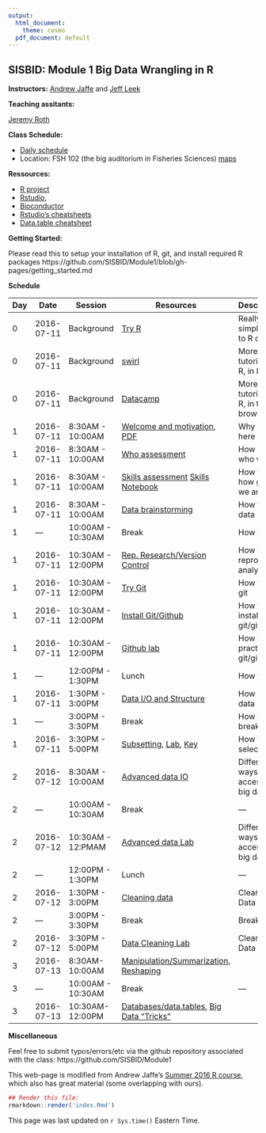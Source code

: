 ```yaml
---
output:
  html_document:
    theme: cosmo
  pdf_document: default
---
```


## SISBID: Module 1 Big Data Wrangling in R 

**Instructors:** [Andrew Jaffe](http://www.aejaffe.com/) and [Jeff Leek](http://www.jtleek.com/)

**Teaching assitants:** 

[Jeremy Roth](http://students.washington.edu/jhroth/)



**Class Schedule:**

* [Daily schedule](https://www.biostat.washington.edu/suminst/sisbid)
* Location: FSH 102 (the big auditorium in Fisheries Sciences) [maps](https://www.biostat.washington.edu/suminst/maps)


**Ressources:**

* [R project](http://www.r-project.org/)
* [Rstudio](http://www.rstudio.com/),
* [Bioconductor](http://bioconductor.org/)
* [Rstudio's cheatsheets](http://www.rstudio.com/resources/cheatsheets/) 
* [Data.table cheatsheet](https://s3.amazonaws.com/assets.datacamp.com/img/blog/data+table+cheat+sheet.pdf)

**Getting Started:**

Please read this to setup your installation of R, git, and install required R packages
https://github.com/SISBID/Module1/blob/gh-pages/getting_started.md

**Schedule**


| Day  | Date  |  Session | Resources  |  Description |
|----|------------|--------------|---------------------|--------------------------------------|
| 0  | 2016-07-11  | Background  | [Try R](http://tryr.codeschool.com/)  | Really simple intro to R online  |
| 0  | 2016-07-11  | Background | [swirl](http://swirlstats.com/)  | More tutorials on R, in R  |
| 0 | 2016-07-11 | Background | [Datacamp](http://datacamp.com/) | More tutorials on R, in the browser |
| 1 | 2016-07-11 | 8:30AM - 10:00AM |[Welcome and motivation](https://docs.google.com/presentation/d/1WeOfmSZTWUm74rA-jqV-gnoQcI1oJpe6ecntWPJ-iK8/edit), [PDF](lecture_notes/SISBID_Intro.pdf)|Why you're here|
| 1 | 2016-07-11 | 8:30AM - 10:00AM | [Who assessment](https://docs.google.com/spreadsheets/d/103vUoftv2dLNZ_FcAz08b5ptIkWN4W2RaFn7VF39FJ8/edit#gid=0) | How to see who we are|
| 1 | 2016-07-11 | 8:30AM - 10:00AM | [Skills assessment](https://docs.google.com/spreadsheets/d/18KQQd4LY5k8Ucux1MvWCsQGQJlvd0ECTnn-3ixdOKFM/edit?usp=sharing) [Skills Notebook](https://raw.githubusercontent.com/SISBID/Module1/gh-pages/labs/skills_notebook.Rmd) | How to see how good we are|
| 1 | 2016-07-11 | 8:30AM - 10:00AM |[Data brainstorming](https://docs.google.com/document/d/1yxcXeKAGhu1CyPatuBmgfRp4XbVJVEhc2Zp4Yl-Q9pk/edit?usp=sharing) | How to find data |
|1 | --- | 10:00AM - 10:30AM | Break | How to rest |
|1 | 2016-07-11 | 10:30AM - 12:00PM | [Rep. Research/Version Control](https://docs.google.com/presentation/d/1F2tyP9nsHcY9DT5B6rSS95sIA9DEreDNt7s_HmbrINw/edit?usp=sharing) | How to reproduce analysis  |
|1 | 2016-07-11 | 10:30AM - 12:00PM | [Try Git](https://try.github.io/levels/1/challenges/1) | How to try git|
|1 | 2016-07-11 | 10:30AM - 12:00PM | [Install Git/Github](http://stat545.com/git00_index.html) | How to install git/github|
|1 | 2016-07-11 | 10:30AM - 12:00PM | [Github lab](https://github.com/SISBID/Module1/blob/gh-pages/labs/github-lab.md) | How to practice git/github|
|1 | --- | 12:00PM - 1:30PM | Lunch| How to eat |
|1 | 2016-07-11 | 1:30PM - 3:00PM | [Data I/O and Structure](lecture_notes/Data_IO_and_structure.html)|How R sees data|
|1 | --- | 3:00PM - 3:30PM | Break | How to break |
|1 | 2016-07-11 | 3:30PM - 5:00PM |[Subsetting](lecture_notes/Subsetting_Data_in_R.html), [Lab](labs/subsetting-data-lab.Rmd), [Key](labs/subsetting-data-lab-key.Rmd)|How to select data|
|2 | 2016-07-12 | 8:30AM - 10:00AM | [Advanced data IO](https://docs.google.com/presentation/d/1KNopKzl_cR9z9HQt_22RuvIQOsZe4pxM2G7spT_AVoc/edit?usp=sharing) | Different ways of accessing big data|
|2 | --- | 10:00AM - 10:30AM | Break | --- |
|2 | 2016-07-12 | 10:30AM - 12:PMAM | [Advanced data Lab](labs/web-api-lab.Rmd) | Different ways of accessing big data|
|2 | --- | 12:00PM - 1:30PM | Lunch| --- |
|2 | 2016-07-12 | 1:30PM - 3:00PM | [Cleaning data](lecture_notes/Data_Cleaning.html)|Cleaning Data|
|2 | --- | 3:00PM - 3:30PM | Break | Break |
|2 | 2016-07-12 |  3:30PM - 5:00PM |[Data Cleaning Lab](labs/data-cleaning-lab.Rmd)|Cleaning Data|
|3 | 2016-07-13 | 8:30AM-10:00AM | [Manipulation/Summarization](https://docs.google.com/presentation/d/15meI7W3MeF0afEV5ggdqXfwOIlwy5tcFYTJM-VUGHTs/edit?usp=sharing), [Reshaping]()| |
|3 | --- | 10:00AM - 10:30AM | Break | --- |
|3 | 2016-07-13 | 10:30AM-12:00PM | [Databases/data.tables](https://docs.google.com/presentation/d/15meI7W3MeF0afEV5ggdqXfwOIlwy5tcFYTJM-VUGHTs/edit?usp=sharing), [Big Data "Tricks"](lecture_notes/Big_Data_Tricks.html) |  | 


**Miscellaneous**

Feel free to submit typos/errors/etc via the github repository associated with the class: 
https://github.com/SISBID/Module1

This web-page is modified from Andrew Jaffe's [Summer 2016 R course](http://www.aejaffe.com/summerR_2016/), which also has great material (some overlapping with ours).

```r
## Render this file:
rmarkdown::render('index.Rmd')
```

This page was last updated on `r Sys.time()` Eastern Time.
